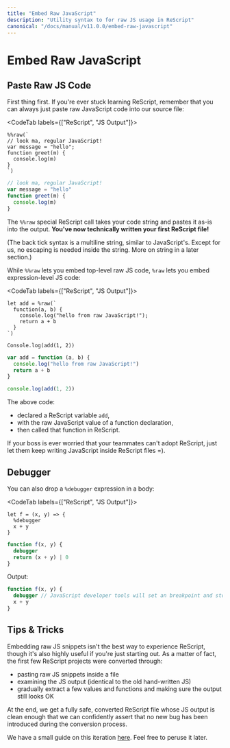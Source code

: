 ```yaml
---
title: "Embed Raw JavaScript"
description: "Utility syntax to for raw JS usage in ReScript"
canonical: "/docs/manual/v11.0.0/embed-raw-javascript"
---
```


# Embed Raw JavaScript

## Paste Raw JS Code

First thing first. If you're ever stuck learning ReScript, remember that you can always just paste raw JavaScript code into our source file:

<CodeTab labels={["ReScript", "JS Output"]}>

```res example
%%raw(`
// look ma, regular JavaScript!
var message = "hello";
function greet(m) {
  console.log(m)
}
`)
```

```js
// look ma, regular JavaScript!
var message = "hello"
function greet(m) {
  console.log(m)
}
```

</CodeTab>

The `%%raw` special ReScript call takes your code string and pastes it as-is into the output. **You've now technically written your first ReScript file!**

(The back tick syntax is a multiline string, similar to JavaScript's. Except for us, no escaping is needed inside the string. More on string in a later section.)

While `%%raw` lets you embed top-level raw JS code, `%raw` lets you embed expression-level JS code:

<CodeTab labels={["ReScript", "JS Output"]}>

```res example
let add = %raw(`
  function(a, b) {
    console.log("hello from raw JavaScript!");
    return a + b
  }
`)

Console.log(add(1, 2))
```

```js
var add = function (a, b) {
  console.log("hello from raw JavaScript!")
  return a + b
}

console.log(add(1, 2))
```

</CodeTab>

The above code:

- declared a ReScript variable `add`,
- with the raw JavaScript value of a function declaration,
- then called that function in ReScript.

If your boss is ever worried that your teammates can't adopt ReScript, just let them keep writing JavaScript inside ReScript files =).

## Debugger

You can also drop a `%debugger` expression in a body:

<CodeTab labels={["ReScript", "JS Output"]}>

```res example
let f = (x, y) => {
  %debugger
  x + y
}
```

```js
function f(x, y) {
  debugger
  return (x + y) | 0
}
```

</CodeTab>

Output:

```js
function f(x, y) {
  debugger // JavaScript developer tools will set an breakpoint and stop here
  x + y
}
```

## Tips & Tricks

Embedding raw JS snippets isn't the best way to experience ReScript, though it's also highly useful if you're just starting out. As a matter of fact, the first few ReScript projects were converted through:

- pasting raw JS snippets inside a file
- examining the JS output (identical to the old hand-written JS)
- gradually extract a few values and functions and making sure the output still looks OK

At the end, we get a fully safe, converted ReScript file whose JS output is clean enough that we can confidently assert that no new bug has been introduced during the conversion process.

We have a small guide on this iteration [here](converting-from-js.md). Feel free to peruse it later.
